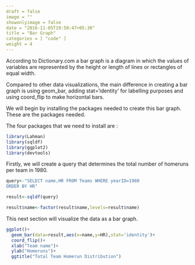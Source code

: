 ```yaml
---
draft = false
image = ""
showonlyimage = false
date = "2016-11-05T19:50:47+05:30"
title = "Bar Graph"
categories = [ "code" ]
weight = 4
---
```


According to Dictionary.com a bar graph is a diagram in which the values of variables are represented by the height or length of lines or rectangles of equal width.

<!--more-->

Compared to other data visualizations, the main difference in creating a bar graph is using geom_bar, adding stat='identity' for labelling purposes and using coord_flip to make horizontal bars.

We will begin by installing the packages needed to create this bar graph. These are the packages needed. 

The four packages that we need to install are :

```r
library(Lahman)
library(sqldf)
library(ggplot2)
library(devtools)
```
 
Firstly, we will create a query that determines the total number of homeruns per team in 1980.

```r
query<-"SELECT name,HR FROM Teams WHERE yearID=1980
ORDER BY HR"

result<-sqldf(query)

result$name<-factor(result$name,levels=result$name)
```

This next section will visualize the data as a bar graph.

```r
ggplot()+
  geom_bar(data=result,aes(x=name,y=HR),stat='identity')+
  coord_flip()+
  xlab("Team name")+
  ylab("Homeruns")+
  ggtitle("Total Team Homerun Distribution")
  ```
  